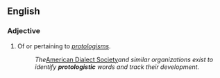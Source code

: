 ==English==

===Adjective===
{{en-adj}}

# Of or pertaining to ''[[protologism]]s''.
#:''The ''[[Appendix:American Dialect Society|American Dialect Society]]'' and similar organizations exist to identify '''protologistic''' words and track their development.''